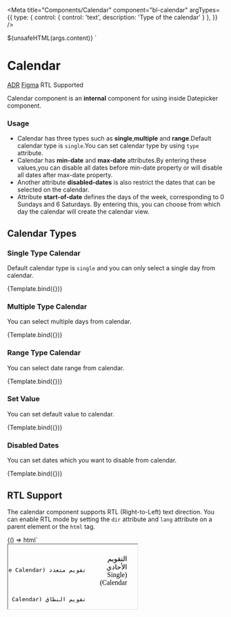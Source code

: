 
<Meta
  title="Components/Calendar"
  component="bl-calendar"
  argTypes={{
    type: {
      control: {
        control: 'text',
        description: 'Type of the calendar'
      }
    },
  }}
/>

  <bl-calendar
    type=${ifDefined(args.type)}
    min-date=${ifDefined(args.minDate)}
    max-date=${ifDefined(args.maxDate)}
    start-of-week=${ifDefined(args.startOfWeek)}
    locale=${ifDefined(args.locale)}
    value=${ifDefined(args.value)}
    disabled-dates=${ifDefined(args.disabledDates)}>${unsafeHTML(args.content)}
  </bl-calendar>`




# Calendar

<bl-badge icon="document">[ADR](https://github.com/Trendyol/baklava/issues/795)</bl-badge>
<bl-badge
  icon="puzzle">[Figma](https://www.figma.com/file/RrcLH0mWpIUy4vwuTlDeKN/Baklava-Design-Guide?type=design&node-id=1412-8914&mode=design&t=b0kU7tBfJQFvz2at-0)</bl-badge>
<bl-badge icon="check_fill">RTL Supported</bl-badge>

Calendar component is an **internal** component for using inside Datepicker component.

### Usage

* Calendar has three types such as **single**,**multiple** and **range**.Default calendar type is `single`.You can set calendar type by using `type` attribute.
* Calendar has **min-date** and **max-date** attributes.By entering these values,you can disable all dates before min-date property or will disable all dates after max-date property.
* Another attribute **disabled-dates** is also restrict the dates that can be selected on the calendar.
* Attribute **start-of-date** defines the days of the week, corresponding to 0 Sundays and 6 Saturdays. By entering this, you can choose from which day the calendar will create the calendar view.


## Calendar Types

### Single Type Calendar

Default calendar type is `single` and you can only select a single day from calendar.

<Canvas>
  <Story name="Single Type Calendar" args={{ type: 'single' }}>
    {Template.bind({})}
  </Story>
</Canvas>

### Multiple Type Calendar

You can select multiple days from calendar.

<Canvas>
  <Story name="Multiple Type Calendar" args={{ type: 'multiple' }}>
    {Template.bind({})}
  </Story>
</Canvas>


### Range Type Calendar

You can select date range from calendar.

<Canvas>
  <Story name="Range Type Calendar" args={{ type: 'range' }}>
    {Template.bind({})}
  </Story>
</Canvas>

### Set Value

You can set default value to calendar.

<Canvas>
  <Story name="Default Value" args={{
    type: 'single',
    value: new Date(new Date().getFullYear(), new Date().getMonth(), new Date().getDate() + 2)
  }}>
    {Template.bind({})}
  </Story>
</Canvas>

### Disabled Dates

You can set dates which you want to disable from calendar.

<Canvas>
  <Story name="Disabled Dates" args={{
    type: 'single',
    disabledDates: new Date(new Date().getFullYear(), new Date().getMonth(), new Date().getDate() + 2)
  }}>
    {Template.bind({})}
  </Story>
</Canvas>

## RTL Support

The calendar component supports RTL (Right-to-Left) text direction. You can enable RTL mode by setting the `dir` attribute and `lang` attribute on a parent element or the `html` tag.

<Canvas>
  <Story name="RTL Support">
    {() => html`
      <div>
        <iframe
          srcdoc="
            <html dir='rtl' lang='ar'>
              <head>
                <script type='module' src='https://cdn.jsdelivr.net/npm/@trendyol/baklava@3.3.0-beta.23/dist/baklava.js'></script>
                <link rel='stylesheet' href='https://cdn.jsdelivr.net/npm/@trendyol/baklava@3.3.0-beta.23/dist/themes/default.css'>
                <style>
                  body {
                    margin: 0;
                    padding: 24px;
                  }
                  .container {
                    display: flex;
                    gap: 32px;
                  }
                  .calendar-group {
                    display: flex;
                    flex-direction: column;
                    gap: 8px;
                  }
                  p {
                    margin: 0;
                  }
                </style>
              </head>
              <body>
                <div class='container'>
                  <div class='calendar-group'>
                    <p>التقويم الأحادي (Single Calendar)</p>
                    <bl-calendar type='single'></bl-calendar>
                  </div>

                  <div class='calendar-group'>
                    <p>تقويم متعدد (Multiple Calendar)</p>
                    <bl-calendar type='multiple'></bl-calendar>
                  </div>

                  <div class='calendar-group'>
                    <p>تقويم النطاق (Range Calendar)</p>
                    <bl-calendar type='range'></bl-calendar>
                  </div>
                </div>
              </body>
            </html>
          "
          style="border: none; width: 100%; height: 500px;"
        ></iframe>
      </div>
    `}
  </Story>
</Canvas>

Here's a vanilla JavaScript and HTML example of how to use RTL support:

```html
<!-- index.html -->
<html dir="rtl" lang="ar">
<head>
  <meta charset="UTF-8">
  <title>Calendar RTL Example</title>
  <script type="module" src="https://cdn.jsdelivr.net/npm/@trendyol/baklava@latest/dist/baklava.js"></script>
  <script type="module" src="https://cdn.jsdelivr.net/npm/@trendyol/baklava@latest/dist/localization.js"></script>
  <link rel="stylesheet" href="https://cdn.jsdelivr.net/npm/@trendyol/baklava@latest/dist/themes/default.css">
</head>
<body>
  <div>
    <div>
      <h3>التقويم الأحادي</h3>
      <bl-calendar type="single"></bl-calendar>
    </div>

    <div>
      <h3>تقويم متعدد</h3>
      <bl-calendar type="multiple"></bl-calendar>
    </div>

    <div>
      <h3>تقويم النطاق</h3>
      <bl-calendar type="range"></bl-calendar>
    </div>
  </div>
</body>
</html>
```

## Reference

<ArgsTable of="bl-calendar" />
